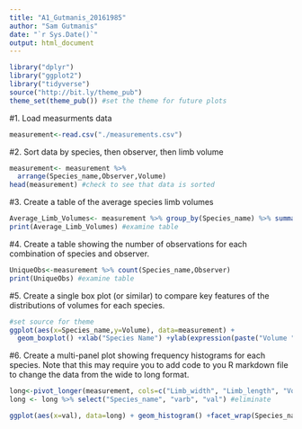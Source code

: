 ```yaml
---
title: "A1_Gutmanis_20161985"
author: "Sam Gutmanis"
date: "`r Sys.Date()`"
output: html_document
---
```


```r
library("dplyr")
library("ggplot2")
library("tidyverse")
source("http://bit.ly/theme_pub")
theme_set(theme_pub()) #set the theme for future plots
```

#1. Load measurments data
```r
measurement<-read.csv("./measurements.csv")
```
#2. Sort data by species, then observer, then limb volume
```r
measurement<- measurement %>% 
  arrange(Species_name,Observer,Volume)
head(measurement) #check to see that data is sorted
```
#3. Create a table of the average species limb volumes
```r
Average_Limb_Volumes<- measurement %>% group_by(Species_name) %>% summarise(Mean_volume=mean(Volume))
print(Average_Limb_Volumes) #examine table
```
#4. Create a table showing the number of observations for each combination of species and observer.
```r
UniqueObs<-measurement %>% count(Species_name,Observer)
print(UniqueObs) #examine table
```
#5. Create a single box plot (or similar) to compare key features of the distributions of volumes for each species.
```r
#set source for theme
ggplot(aes(x=Species_name,y=Volume), data=measurement) + 
  geom_boxplot() +xlab("Species Name") +ylab(expression(paste("Volume ", cm^3)))
```
#6. Create a multi-panel plot showing frequency histograms for each species. Note that this may require you to add code to you R markdown file to change the data from the wide to long format.
```r
long<-pivot_longer(measurement, cols=c("Limb_width", "Limb_length", "Volume"), names_to = "varb", values_to = "val") #transform data to long format
long <- long %>% select("Species_name", "varb", "val") #eliminate 
```
```r
ggplot(aes(x=val), data=long) + geom_histogram() +facet_wrap(Species_name~varb, scales = "free", nrow = 5)
```




